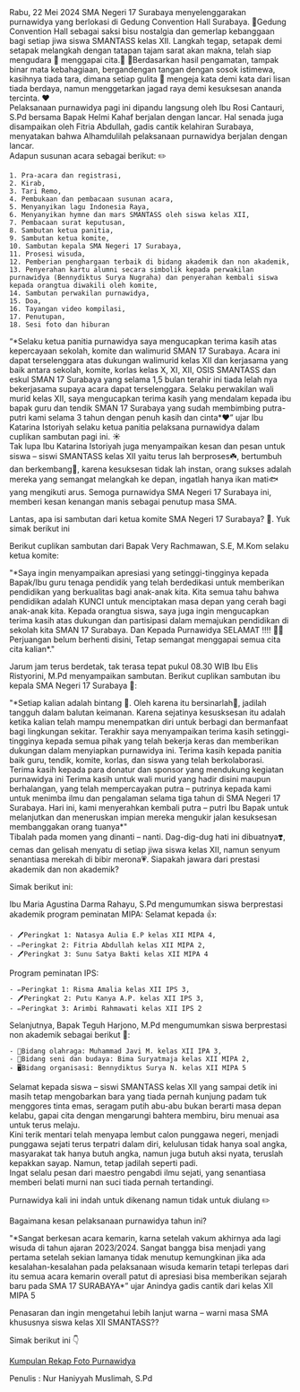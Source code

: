 <div className="text-justify">
  Rabu, 22 Mei 2024 SMA Negeri 17 Surabaya menyelenggarakan purnawidya yang
  berlokasi di Gedung Convention Hall Surabaya. 💫Gedung Convention Hall sebagai
  saksi bisu nostalgia dan gemerlap kebanggaan bagi setiap jiwa siswa SMANTASS
  kelas XII. Langkah tegap, setapak demi setapak melangkah dengan tatapan tajam
  sarat akan makna, telah siap mengudara 🦅 menggapai cita.🎉 🌟Berdasarkan
  hasil pengamatan, tampak binar mata kebahagiaan, bergandengan tangan dengan
  sosok istimewa, kasihnya tiada tara, dimana setiap gulita 🌚 mengeja kata demi
  kata dari lisan tiada berdaya, namun menggetarkan jagad raya demi kesuksesan
  ananda tercinta. ❤️
</div>

<div className="text-justify">
  Pelaksanaan purnawidya pagi ini dipandu langsung oleh Ibu Rosi Cantauri, S.Pd
  bersama Bapak Helmi Kahaf berjalan dengan lancar. Hal senada juga disampaikan
  oleh Fitria Abdullah, gadis cantik kelahiran Surabaya, menyatakan bahwa
  Alhamdulilah pelaksanaan purnawidya berjalan dengan lancar.
</div>

<div className="text-justify">
Adapun susunan acara sebagai berikut: ✏️

    1. Pra-acara dan registrasi,
    2. Kirab,
    3. Tari Remo,
    4. Pembukaan dan pembacaan susunan acara,
    5. Menyanyikan lagu Indonesia Raya,
    6. Menyanyikan hymne dan mars SMANTASS oleh siswa kelas XII,
    7. Pembacaan surat keputusan,
    8. Sambutan ketua panitia,
    9. Sambutan ketua komite,
    10. Sambutan kepala SMA Negeri 17 Surabaya,
    11. Prosesi wisuda,
    12. Pemberian penghargaan terbaik di bidang akademik dan non akademik,
    13. Penyerahan kartu alumni secara simbolik kepada perwakilan purnawidya (Bennydiktus Surya Nugraha) dan penyerahan kembali siswa kepada orangtua diwakili oleh komite,
    14. Sambutan perwakilan purnawidya,
    15. Doa,
    16. Tayangan video kompilasi,
    17. Penutupan,
    18. Sesi foto dan hiburan

</div>

<div className="text-justify">
  “*Selaku ketua panitia purnawidya saya mengucapkan terima kasih atas
  kepercayaan sekolah, komite dan walimurid SMAN 17 Surabaya. Acara ini dapat
  terselenggara atas dukungan walimurid kelas XII dan kerjasama yang baik antara
  sekolah, komite, korlas kelas X, XI, XII, OSIS SMANTASS dan eskul SMAN 17
  Surabaya yang selama 1,5 bulan terahir ini tiada lelah nya bekerjasama supaya
  acara dapat terselenggara. Selaku perwakilan wali murid kelas XII, saya
  mengucapkan terima kasih yang mendalam kepada ibu bapak guru dan tendik SMAN
  17 Surabaya yang sudah membimbing putra-putri kami selama 3 tahun dengan penuh
  kasih dan cinta*❤️” ujar Ibu Katarina Istoriyah selaku ketua panitia pelaksana
  purnawidya dalam cuplikan sambutan pagi ini. ☀️
</div>

<div className="text-justify">
  Tak lupa Ibu Katarina Istoriyah juga menyampaikan kesan dan pesan untuk siswa
  – siswi SMANTASS kelas XII yaitu terus lah berproses☘️, bertumbuh dan
  berkembang👋, karena kesuksesan tidak lah instan, orang sukses adalah mereka
  yang semangat melangkah ke depan, ingatlah hanya ikan mati🐟 yang mengikuti
  arus. Semoga purnawidya SMA Negeri 17 Surabaya ini, memberi kesan kenangan
  manis sebagai penutup masa SMA.
</div>

Lantas, apa isi sambutan dari ketua komite SMA Negeri 17 Surabaya? 🤔. Yuk simak berikut ini

Berikut cuplikan sambutan dari Bapak Very Rachmawan, S.E, M.Kom selaku ketua komite:

<div className="text-justify">
  "*Saya ingin menyampaikan apresiasi yang setinggi-tingginya kepada Bapak/Ibu
  guru tenaga pendidik yang telah berdedikasi untuk memberikan pendidikan yang
  berkualitas bagi anak-anak kita. Kita semua tahu bahwa pendidikan adalah KUNCI
  untuk menciptakan masa depan yang cerah bagi anak-anak kita. Kepada orangtua
  siswa, saya juga ingin mengucapkan terima kasih atas dukungan dan partisipasi
  dalam memajukan pendidikan di sekolah kita SMAN 17 Surabaya. Dan Kepada
  Purnawidya SELAMAT !!!! 🎉🎉 Perjuangan belum berhenti disini, Tetap semangat
  menggapai semua cita cita kalian*."
</div>

Jarum jam terus berdetak, tak terasa tepat pukul 08.30 WIB Ibu Elis Ristyorini, M.Pd menyampaikan sambutan. Berikut cuplikan sambutan ibu kepala SMA Negeri 17 Surabaya 👐:

<div className="text-justify">
  "*Setiap kalian adalah bintang 🌟. Oleh karena itu bersinarlah💫, jadilah
  tangguh dalam balutan keimanan. Karena sejatinya kesusksesan itu adalah ketika
  kalian telah mampu menempatkan diri untuk berbagi dan bermanfaat bagi
  lingkungan sekitar. Terakhir saya menyampaikan terima kasih setinggi-tingginya
  kepada semua pihak yang telah bekerja keras dan memberikan dukungan dalam
  menyiapkan purnawidya ini. Terima kasih kepada panitia baik guru, tendik,
  komite, korlas, dan siswa yang telah berkolaborasi. Terima kasih kepada para
  donatur dan sponsor yang mendukung kegiatan purnawidya ini Terima kasih untuk
  wali murid yang hadir disini maupun berhalangan, yang telah mempercayakan
  putra – putrinya kepada kami untuk menimba ilmu dan pengalaman selama tiga
  tahun di SMA Negeri 17 Surabaya. Hari ini, kami menyerahkan kembali putra –
  putri Ibu Bapak untuk melanjutkan dan meneruskan impian mereka mengukir jalan
  kesuksesan membanggakan orang tuanya*"
</div>

<div className="text-justify">
  Tibalah pada momen yang dinanti – nanti. Dag-dig-dug hati ini dibuatnya❣️,
  cemas dan gelisah menyatu di setiap jiwa siswa kelas XII, namun senyum
  senantiasa merekah di bibir merona💗. Siapakah jawara dari prestasi akademik
  dan non akademik?
</div>

Simak berikut ini:

<div className="text-justify">
Ibu Maria Agustina Darma Rahayu, S.Pd mengumumkan siswa berprestasi akademik program peminatan MIPA:
Selamat kepada 👍:

    - 🖊Peringkat 1: Natasya Aulia E.P kelas XII MIPA 4,
    - ✏️Peringkat 2: Fitria Abdullah kelas XII MIPA 2,
    - 🖊Peringkat 3: Sunu Satya Bakti kelas XII MIPA 4

Program peminatan IPS:

    - ✏️Peringkat 1: Risma Amalia kelas XII IPS 3,
    - 🖊Peringkat 2: Putu Kanya A.P. kelas XII IPS 3,
    - ✏️Peringkat 3: Arimbi Rahmawati kelas XII IPS 2

Selanjutnya, Bapak Teguh Harjono, M.Pd mengumumkan siswa berprestasi non akademik sebagai berikut 👐:

    - 🏀Bidang olahraga: Muhammad Javi M. kelas XII IPA 3,
    - 🎨Bidang seni dan budaya: Bima Suryatmaja kelas XII MIPA 2,
    - 🖥Bidang organisasi: Bennydiktus Surya N. kelas XII MIPA 5
</div>

<div className="text-justify">
    Selamat kepada siswa – siswi SMANTASS kelas XII yang sampai detik ini masih tetap mengobarkan bara yang tiada pernah kunjung padam tuk menggores tinta emas, seragam putih abu-abu bukan berarti masa depan kelabu, gapai cita dengan mengarungi bahtera membiru, biru menuai asa untuk terus melaju.
</div>

<div className="text-justify">
    Kini terik mentari telah menyapa lembut calon punggawa negeri, menjadi punggawa sejati terus terpatri dalam diri, kelulusan tidak hanya soal angka, masyarakat tak hanya butuh angka, namun juga butuh aksi nyata, teruslah kepakkan sayap. Namun, tetap jadilah seperti padi.
</div>

<div className="text-justify">
    Ingat selalu pesan dari maestro pengabdi ilmu sejati, yang senantiasa memberi belati murni nan suci tiada pernah tertandingi.
</div>

Purnawidya kali ini indah untuk dikenang namun tidak untuk diulang ✏️

Bagaimana kesan pelaksanaan purnawidya tahun ini?

<div className="text-justify">
    "*Sangat berkesan acara kemarin, karna setelah vakum akhirnya ada lagi wisuda di tahun ajaran 2023/2024. Sangat bangga bisa menjadi yang pertama setelah sekian lamanya tidak menutup kemungkinan jika ada kesalahan-kesalahan pada pelaksanaan wisuda kemarin tetapi terlepas dari itu semua acara kemarin overall patut di apresiasi bisa memberikan sejarah baru pada SMA 17 SURABAYA*” ujar Anindya gadis cantik dari kelas XII MIPA 5
</div>

Penasaran dan ingin mengetahui lebih lanjut warna – warni masa SMA khususnya siswa kelas XII SMANTASS??

Simak berikut ini 👇

<div className="text-center">
    <a href="https://drive.google.com/drive/folders/1xYq2-jBC5Fdw5GBeAfBa6Pbyu2sidYbW?usp=sharing">Kumpulan Rekap Foto Purnawidya</a>
</div>

Penulis : Nur Haniyyah Muslimah, S.Pd
